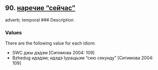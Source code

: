 ## 90. <a href =  'https://agricolamz.github.io/The_Circassian_Isoglosses_Database/90.html'>наречие "сейчас"</a>
adverb; temporal
### Description



### Values
There are the following value for each idiom:

* SWC  джы дэдэм [Ситимова 2004: 109] 
* Bzhedug  идэдэм; идэдэ Iуращъэм "сию секунду" [Ситимова 2004: 109] 

